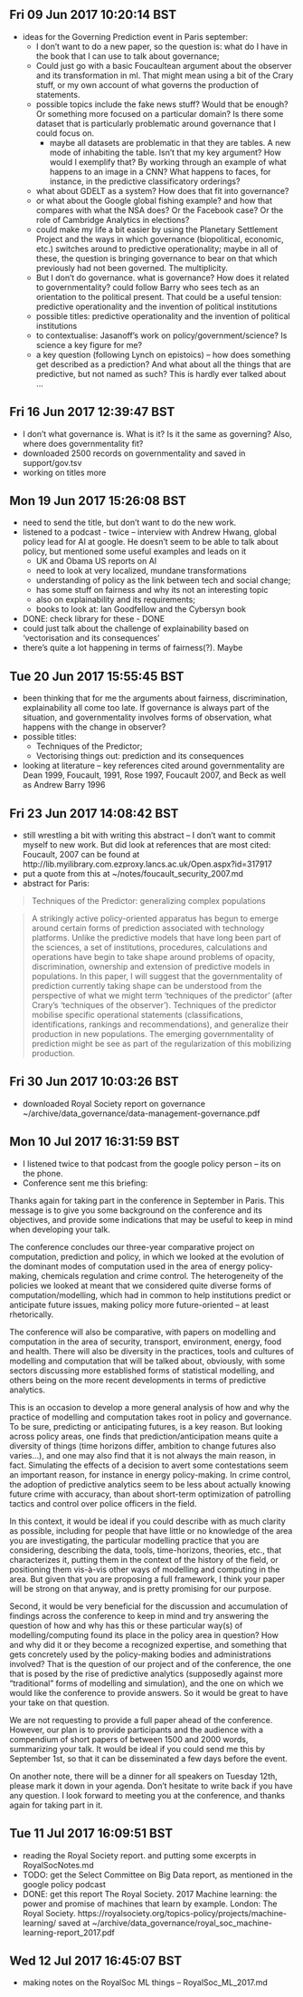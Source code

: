 
## Fri 09 Jun 2017 10:20:14 BST
- ideas for the Governing Prediction event in Paris september:
     - I don't want to do a new paper, so the question is: what do I have in the book that I can use to talk about governance;
     - Could just go with a basic Foucaultean argument about the observer and its transformation in ml.  That might mean using a bit of the Crary stuff, or my own account of what governs the production of statements. 
    - possible topics include the fake news stuff? Would that be enough? Or something more focused on a particular domain? Is there some dataset that is particularly problematic around governance that I could focus on. 
        - maybe all datasets are problematic in that they are tables. A new mode of inhabiting the table. Isn't that my key argument? How would I exemplify that? By working through an example of what happens to an image in a CNN? What happens to faces, for instance, in the predictive classificatory orderings?  
     - what about GDELT as a system? How does that fit into governance?  
     - or what about the Google global fishing example? and how that compares with what the NSA does? Or the Facebook case? Or the role of Cambridge Analytics in elections? 
     - could make my life a bit easier by using the Planetary Settlement Project and the ways in which governance (biopolitical, economic, etc.) switches around to predictive operationality; maybe in all of these, the question is bringing governance to bear on that which previously had not been governed. The multiplicity. 
     - But I don't do governance. what is governance? How does it related to governmentality?  could follow Barry who sees tech as an orientation to the political present. That could be a useful tension: predictive operationality and the invention of political institutions  
     - possible titles: predictive operationality and the invention of political institutions
     - to contextualise: Jasanoff's work on policy/government/science? Is science a key figure for me?
     - a key question (following Lynch on epistoics) -- how does something get described as a prediction? And what about all the things that are predictive, but not named as such? This is hardly ever talked about ...   

## Fri 16 Jun 2017 12:39:47 BST
- I don't what governance is. What is it? Is it the same as governing? Also, where does governmentality fit? 
- downloaded 2500 records on governmentality and saved in support/gov.tsv 
- working on titles more

## Mon 19 Jun 2017 15:26:08 BST
- need to send the title, but don't want to do the new work.
- listened to a podcast - twice -- interview with Andrew Hwang, global policy lead for AI at google. He doesn't seem to be able to talk about policy, but mentioned some useful examples and leads on it
    - UK and Obama US reports on AI
    - need to look at very localized, mundane transformations
    - understanding of policy as the link between tech and social change; 
    - has some stuff on fairness and why its not an interesting topic
    - also on explainability and its requirements; 
    - books to look at: Ian Goodfellow and the Cybersyn book 
- DONE: check library for these - DONE
- could just talk about the challenge of explainability based on 'vectorisation and its consequences' 
- there's quite a lot happening in terms of fairness(?). Maybe

## Tue 20 Jun 2017 15:55:45 BST
- been thinking that for me the arguments about fairness, discrimination, explainability all come too late. If governance is always part of the situation, and governmentality involves forms of observation, what happens with the change in observer?  
- possible titles:
    - Techniques of the Predictor;
    - Vectorising things out: prediction and its consequences
- looking at literature -- key references cited around governmentality are Dean 1999, Foucault, 1991, Rose 1997, Foucault 2007, and Beck as well as Andrew Barry 1996 

## Fri 23 Jun 2017 14:08:42 BST
- still wrestling a bit with writing this abstract -- I don't want to commit myself to new work. But did look at references that are most cited: Foucault, 2007 can be found at http://lib.myilibrary.com.ezproxy.lancs.ac.uk/Open.aspx?id=317917
- put a quote from this at ~/notes/foucault_security_2007.md
- abstract for Paris:

> Techniques of the Predictor: generalizing complex populations

> A strikingly active policy-oriented apparatus has begun to emerge around certain forms of prediction associated with technology platforms. Unlike the predictive models that have long been part of the sciences, a set of institutions, procedures, calculations and operations have begin to take shape around problems of opacity, discrimination,  ownership and extension of predictive models in populations. In this paper, I will suggest that the governmentality of prediction currently taking shape can be understood from the perspective of what we might term 'techniques of the predictor' (after Crary's 'techniques of the observer').  Techniques of the predictor mobilise specific operational statements (classifications, identifications, rankings and recommendations), and generalize their production in new populations. The emerging governmentality of prediction might be see as part of the regularization of this mobilizing production.          

## Fri 30 Jun 2017 10:03:26 BST
- downloaded Royal Society report on governance ~/archive/data_governance/data-management-governance.pdf

## Mon 10 Jul 2017 16:31:59 BST

- I listened twice to that podcast from the google policy person -- its on the phone. 
- Conference sent me this briefing:

Thanks again for taking part in the conference in September in Paris. This message is to give you some background on the conference and its objectives, and provide some indications that may be useful to keep in mind when developing your talk.

The conference concludes our three-year comparative project on computation, prediction and policy, in which we looked at the evolution of the dominant modes of computation used in the area of energy policy-making, chemicals regulation and crime control. The heterogeneity of the policies we looked at meant that we considered quite diverse forms of computation/modelling, which had in common to help institutions predict or anticipate future issues, making policy more future-oriented – at least rhetorically.

The conference will also be comparative, with papers on modelling and computation in the area of security, transport, environment, energy, food and health. There will also be diversity in the practices, tools and cultures of modelling and computation that will be talked about, obviously, with some sectors discussing more established forms of statistical modelling, and others being on the more recent developments in terms of predictive analytics.

This is an occasion to develop a more general analysis of how and why the practice of modelling and computation takes root in policy and governance. To be sure, predicting or anticipating futures, is a key reason. But looking across policy areas, one finds that prediction/anticipation means quite a diversity of things (time horizons differ, ambition to change futures also varies…), and one may also find that it is not always the main reason, in fact. Simulating the effects of a decision to avert some contestations seem an important reason, for instance in energy policy-making. In crime control, the adoption of predictive analytics seem to be less about actually knowing future crime with accuracy, than about short-term optimization of patrolling tactics and control over police officers in the field.

In this context, it would be ideal if you could describe with as much clarity as possible, including for people that have little or no knowledge of the area you are investigating, the particular modelling practice that you are considering, describing the data, tools, time-horizons, theories, etc., that characterizes it, putting them in the context of the history of the field, or positioning them vis-à-vis other ways of modelling and computing in the area. But given that you are proposing a full framework, I think your paper will be strong on that anyway, and is pretty promising for our purpose.    

Second, it would be very beneficial for the discussion and accumulation of findings across the conference to keep in mind and try answering the question of how and why has this or these particular way(s) of modelling/computing found its place in the policy area in question? How and why did it or they become a recognized expertise, and something that gets concretely used by the policy-making bodies and administrations involved? That is the question of our project and of the conference, the one that is posed by the rise of predictive analytics (supposedly against more “traditional” forms of modelling and simulation), and the one on which we would like the conference to provide answers. So it would be great to have your take on that question.

We are not requesting to provide a full paper ahead of the conference. However, our plan is to provide participants and the audience with a compendium of short papers of between 1500 and 2000 words, summarizing your talk. It would be ideal if you could send me this by September 1st, so that it can be disseminated a few days before the event.

On another note, there will be a dinner for all speakers on Tuesday 12th, please mark it down in your agenda.
Don’t hesitate to write back if you have any question. I look forward to meeting you at the conference, and thanks again for taking part in it.

## Tue 11 Jul 2017 16:09:51 BST
- reading the Royal Society report.  and putting some excerpts in RoyalSocNotes.md
- TODO: get the Select Committee on Big Data report, as mentioned in the google policy podcast
- DONE: get this report The Royal Society. 2017 Machine learning: the power and promise of machines that learn by example. London: The Royal Society.
https://royalsociety.org/topics-policy/projects/machine-learning/ saved at ~/archive/data_governance/royal_soc_machine-learning-report_2017.pdf


## Wed 12 Jul 2017 16:45:07 BST
- making notes on the RoyalSoc ML things -- RoyalSoc_ML_2017.md



